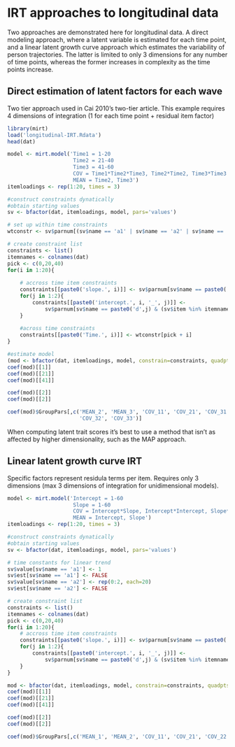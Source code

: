 IRT approaches to longitudinal data
===================================

Two approaches are demonstrated here for longitudinal data. A direct modeling approach, 
where a latent variable is estimated for each time point, and a linear latent growth curve 
approach which estimates the variability of person trajectories. The latter is limited to
only 3 dimensions for any number of time points, whereas the former increases in complexity
as the time points increase.

## Direct estimation of latent factors for each wave

Two tier approach used in Cai 2010's two-tier article. This example requires 4 dimensions 
of integration (1 for each time point + residual item factor)

```r
library(mirt)
load('longitudinal-IRT.Rdata')
head(dat)
```

```r
model <- mirt.model('Time1 = 1-20
                     Time2 = 21-40
                     Time3 = 41-60
                     COV = Time1*Time2*Time3, Time2*Time2, Time3*Time3
                     MEAN = Time2, Time3')
itemloadings <- rep(1:20, times = 3) 

#construct constraints dynatically
#obtain starting values
sv <- bfactor(dat, itemloadings, model, pars='values')

# set up within time constraints
wtconstr <- sv$parnum[(sv$name == 'a1' | sv$name == 'a2' | sv$name == 'a3') & sv$est]

# create constraint list
constraints <- list()
itemnames <- colnames(dat)
pick <- c(0,20,40)
for(i in 1:20){
    
    # accross time item constraints
    constraints[[paste0('slope.', i)]] <- sv$parnum[sv$name == paste0('a',3+i) & sv$est]
    for(j in 1:2){
        constraints[[paste0('intercept.', i, '_', j)]] <- 
            sv$parnum[sv$name == paste0('d',j) & (sv$item %in% itemnames[pick + i]) & sv$est]
    }
    
    #across time constraints
    constraints[[paste0('Time.', i)]] <- wtconstr[pick + i]
}

#estimate model
(mod <- bfactor(dat, itemloadings, model, constrain=constraints, quadpts=9, TOL=1e-3))
coef(mod)[[1]]
coef(mod)[[21]]
coef(mod)[[41]]

coef(mod)[[2]]
coef(mod)[[2]]

coef(mod)$GroupPars[,c('MEAN_2', 'MEAN_3', 'COV_11', 'COV_21', 'COV_31', 'COV_22', 
                       'COV_32', 'COV_33')]
```

When computing latent trait scores it's best to use a method that isn't as affected by higher dimensionality, such as the MAP approach. 

## Linear latent growth curve IRT 

Specific factors represent residula terms per item. Requires only 3 dimensions 
(max 3 dimensions of integration for unidimensional models).

```r
model <- mirt.model('Intercept = 1-60
                     Slope = 1-60
                     COV = Intercept*Slope, Intercept*Intercept, Slope*Slope
                     MEAN = Intercept, Slope')
itemloadings <- rep(1:20, times = 3) 

#construct constraints dynatically
#obtain starting values
sv <- bfactor(dat, itemloadings, model, pars='values')

# time constants for linear trend
sv$value[sv$name == 'a1'] <- 1
sv$est[sv$name == 'a1'] <- FALSE
sv$value[sv$name == 'a2'] <- rep(0:2, each=20)
sv$est[sv$name == 'a2'] <- FALSE

# create constraint list
constraints <- list()
itemnames <- colnames(dat)
pick <- c(0,20,40)
for(i in 1:20){    
    # accross time item constraints
    constraints[[paste0('slope.', i)]] <- sv$parnum[sv$name == paste0('a',2+i) & sv$est]
    for(j in 1:2){
        constraints[[paste0('intercept.', i, '_', j)]] <- 
            sv$parnum[sv$name == paste0('d',j) & (sv$item %in% itemnames[pick + i]) & sv$est]
    }
}

mod <- bfactor(dat, itemloadings, model, constrain=constraints, quadpts=15, pars=sv)
coef(mod)[[1]]
coef(mod)[[21]]
coef(mod)[[41]]

coef(mod)[[2]]
coef(mod)[[2]]

coef(mod)$GroupPars[,c('MEAN_1', 'MEAN_2', 'COV_11', 'COV_21', 'COV_22')]
```
